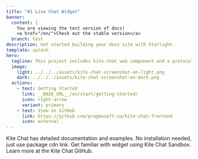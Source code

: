 ```yaml
---
title: "#1 Live Chat Widget"
banner:
  content: |
    You are viewing the test version of docs!
    <a href="/en/">Check out the stable version</a>
  branch: test
description: Get started building your docs site with Starlight.
template: splash
hero:
  tagline: This project includes kite-chat web component and a protocol driver to communicate with the chat backend.
  image:
    light: ../../../assets/kite-chat-screenshot-en-light.png
    dark: ../../../assets/kite-chat-screenshot-en-dark.png
  actions:
    - text: Getting Started
      link: __BASE_URL__/en/start/getting-started/
      icon: right-arrow
      variant: primary
    - text: View on GitHub
      link: https://github.com/pragmasoft-ua/kite-chat-frontend
      icon: external
---
```



<CardGrid stagger>
	<LinkCard title="Documentation" icon="pencil" href="__BASE_URL__/en/reference/elements/">
		Kite Chat has detailed documentation and examples.
	</LinkCard>
	<LinkCard title="Easy Setup" icon="puzzle" href="__BASE_URL__/en/start/getting-started/">
		No installation needed, just use package cdn link.
	</LinkCard>
	<LinkCard title="Live Demo" icon="rocket" href="__BASE_URL__/en/start/demo/">
		Get familiar with widget using Kite Chat Sandbox.
	</LinkCard>
	<LinkCard title="Open source" icon="github" href="https://github.com/pragmasoft-ua/kite-chat-frontend/">
		Learn more at the Kite Chat GitHub.
	</LinkCard>
</CardGrid>